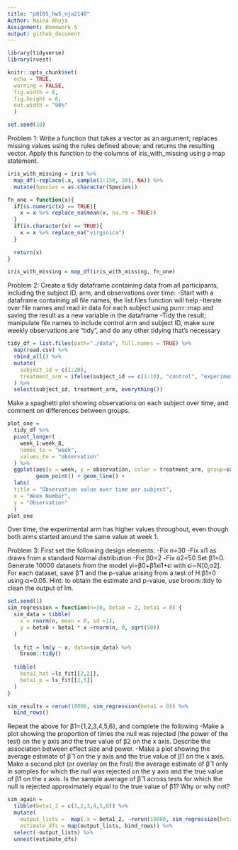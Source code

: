 ```yaml
---
title: "p8105_hw5_nja2140"
Author: Naina Ahuja
Assignment: Homework 5
output: github_document
---
```


```r
library(tidyverse)
library(rvest)

knitr::opts_chunk$set(
  echo = TRUE,
  warning = FALSE,
  fig.width = 8,
  fig.height = 6,
  out.width = "90%"
  )

set.seed(10)
```
Problem 1: Write a function that takes a vector as an argument; replaces missing values using the rules defined above; and returns the resulting vector. Apply this function to the columns of iris_with_missing using a map statement.

```r
iris_with_missing = iris %>% 
  map_df(~replace(.x, sample(1:150, 20), NA)) %>%
  mutate(Species = as.character(Species))
```
```r
fn_one = function(x){
  if(is.numeric(x) == TRUE){
    x = x %>% replace_na(mean(x, na.rm = TRUE))
  }
  if(is.character(x) == TRUE){
    x = x %>% replace_na("virginica")
  }
  
  return(x)
}

iris_with_missing = map_df(iris_with_missing, fn_one)
```
Problem 2: Create a tidy dataframe containing data from all participants, including the subject ID, arm, and observations over time:
-Start with a dataframe containing all file names; the list.files function will help
-Iterate over file names and read in data for each subject using purrr::map and saving the result as a new variable in the dataframe
-Tidy the result; manipulate file names to include control arm and subject ID, make sure weekly observations are “tidy”, and do any other tidying that’s necessary

```r
tidy_df = list.files(path="./data", full.names = TRUE) %>% 
  map(read.csv) %>% 
  rbind_all() %>% 
  mutate(
    subject_id = c(1:20),
    treatment_arm = ifelse(subject_id == c(1:10), "control", "experimental")
  ) %>% 
  select(subject_id, treatment_arm, everything())
```
Make a spaghetti plot showing observations on each subject over time, and comment on differences between groups.

```r
plot_one = 
  tidy_df %>% 
  pivot_longer(
    week_1:week_8,
    names_to = "week", 
    values_to = "observation"
  ) %>% 
  ggplot(aes(x = week, y = observation, color = treatment_arm, group=subject_id)) +
         geom_point() + geom_line() +
  labs(
  title = "Observation value over time per subject",
  x = "Week Number",
  y = "Observation"
  )
plot_one
```
Over time, the experimental arm has higher values throughout, even though both arms started around the same value at week 1. 

Problem 3: First set the following design elements:
-Fix n=30
-Fix xi1 as draws from a standard Normal distribution
-Fix β0=2
-Fix σ2=50
Set β1=0. Generate 10000 datasets from the model yi=β0+β1xi1+ϵi with ϵi∼N[0,σ2]. For each dataset, save β̂ 1 and the p-value arising from a test of H:β1=0 using α=0.05. Hint: to obtain the estimate and p-value, use broom::tidy to clean the output of lm.

```r
set.seed(1)
sim_regression = function(n=30, beta0 = 2, beta1 = 0) {
  sim_data = tibble(
    x = rnorm(n, mean = 0, sd =1), 
    y = beta0 + beta1 * x +rnorm(n, 0, sqrt(50))
  )
  
  ls_fit = lm(y ~ x, data=sim_data) %>% 
    broom::tidy()
  
  tibble(
    beta1_hat =ls_fit[[2,2]],
    beta1_p = ls_fit[[2,5]]
  )
}
```
```r
sim_results = rerun(10000, sim_regression(beta1 = 0)) %>% 
  bind_rows()
```
Repeat the above for β1={1,2,3,4,5,6}, and complete the following
-Make a plot showing the proportion of times the null was rejected (the power of the test) on the y axis and the true value of β2 on the x axis. Describe the association between effect size and power.
-Make a plot showing the average estimate of β̂ 1 on the y axis and the true value of β1 on the x axis. Make a second plot (or overlay on the first) the average estimate of β̂ 1 only in samples for which the null was rejected on the y axis and the true value of β1 on the x axis. Is the sample average of β̂ 1 across tests for which the null is rejected approximately equal to the true value of β1? Why or why not?

```r
sim_again =  
  tibble(beta1_2 = c(1,2,3,4,5,6)) %>% 
  mutate(
    output_lists =  map(.x = beta1_2, ~rerun(10000, sim_regression(beta1 = .x))),
    estimate_dfs = map(output_lists, bind_rows)) %>% 
  select(-output_lists) %>% 
  unnest(estimate_dfs)
```

